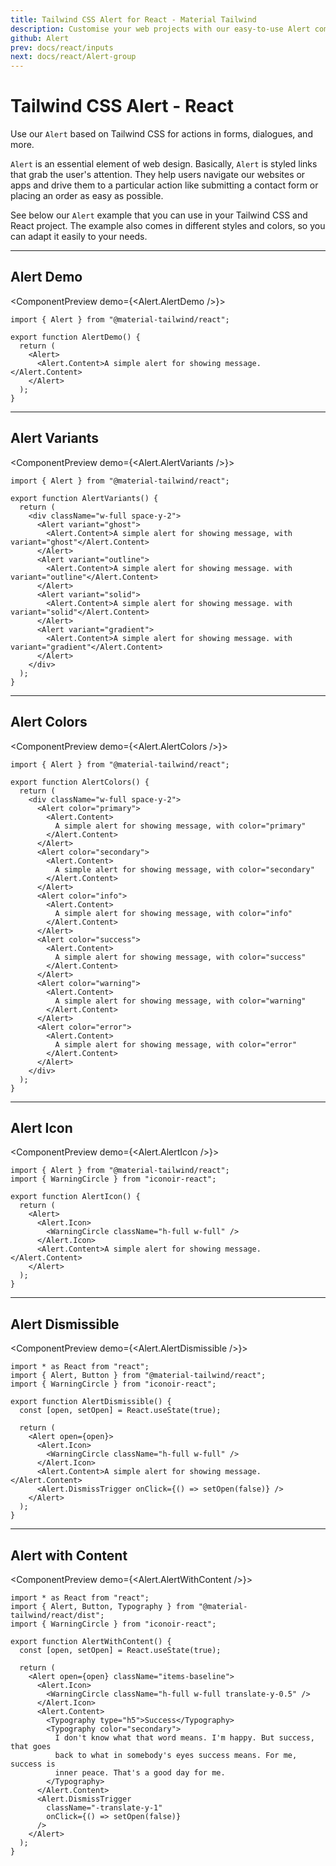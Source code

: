 ```yaml
---
title: Tailwind CSS Alert for React - Material Tailwind
description: Customise your web projects with our easy-to-use Alert component for Tailwind CSS and React using Material Design guidelines.
github: Alert
prev: docs/react/inputs
next: docs/react/Alert-group
---
```


# Tailwind CSS Alert - React

Use our `Alert` based on Tailwind CSS for actions in forms, dialogues, and more.

`Alert` is an essential element of web design. Basically,
`Alert` is styled links that grab the user's attention. They help users
navigate our websites or apps and drive them to a particular action like submitting
a contact form or placing an order as easy as possible.

See below our `Alert` example that you can use in your Tailwind CSS and React project. The example also comes in different styles and colors, so you can adapt it easily to your needs.

---

## Alert Demo

<ComponentPreview demo={<Alert.AlertDemo />}>
```tsx
import { Alert } from "@material-tailwind/react";

export function AlertDemo() {
  return (
    <Alert>
      <Alert.Content>A simple alert for showing message.</Alert.Content>
    </Alert>
  );
}
```
</ComponentPreview>

---

## Alert Variants

<ComponentPreview demo={<Alert.AlertVariants />}>
```tsx
import { Alert } from "@material-tailwind/react";

export function AlertVariants() {
  return (
    <div className="w-full space-y-2">
      <Alert variant="ghost">
        <Alert.Content>A simple alert for showing message, with variant="ghost"</Alert.Content>
      </Alert>
      <Alert variant="outline">
        <Alert.Content>A simple alert for showing message. with variant="outline"</Alert.Content>
      </Alert>
      <Alert variant="solid">
        <Alert.Content>A simple alert for showing message. with variant="solid"</Alert.Content>
      </Alert>
      <Alert variant="gradient">
        <Alert.Content>A simple alert for showing message. with variant="gradient"</Alert.Content>
      </Alert>
    </div>
  );
}
```
</ComponentPreview>

---

## Alert Colors

<ComponentPreview demo={<Alert.AlertColors />}>
```tsx
import { Alert } from "@material-tailwind/react";

export function AlertColors() {
  return (
    <div className="w-full space-y-2">
      <Alert color="primary">
        <Alert.Content>
          A simple alert for showing message, with color="primary"
        </Alert.Content>
      </Alert>
      <Alert color="secondary">
        <Alert.Content>
          A simple alert for showing message, with color="secondary"
        </Alert.Content>
      </Alert>
      <Alert color="info">
        <Alert.Content>
          A simple alert for showing message, with color="info"
        </Alert.Content>
      </Alert>
      <Alert color="success">
        <Alert.Content>
          A simple alert for showing message, with color="success"
        </Alert.Content>
      </Alert>
      <Alert color="warning">
        <Alert.Content>
          A simple alert for showing message, with color="warning"
        </Alert.Content>
      </Alert>
      <Alert color="error">
        <Alert.Content>
          A simple alert for showing message, with color="error"
        </Alert.Content>
      </Alert>
    </div>
  );
}
```
</ComponentPreview>

---

## Alert Icon

<ComponentPreview demo={<Alert.AlertIcon />}>
```tsx
import { Alert } from "@material-tailwind/react";
import { WarningCircle } from "iconoir-react";

export function AlertIcon() {
  return (
    <Alert>
      <Alert.Icon>
        <WarningCircle className="h-full w-full" />
      </Alert.Icon>
      <Alert.Content>A simple alert for showing message.</Alert.Content>
    </Alert>
  );
}
```
</ComponentPreview>

---

## Alert Dismissible

<ComponentPreview demo={<Alert.AlertDismissible />}>
```tsx
import * as React from "react";
import { Alert, Button } from "@material-tailwind/react";
import { WarningCircle } from "iconoir-react";

export function AlertDismissible() {
  const [open, setOpen] = React.useState(true);

  return (
    <Alert open={open}>
      <Alert.Icon>
        <WarningCircle className="h-full w-full" />
      </Alert.Icon>
      <Alert.Content>A simple alert for showing message.</Alert.Content>
      <Alert.DismissTrigger onClick={() => setOpen(false)} />
    </Alert>
  );
}
```
</ComponentPreview>

---

## Alert with Content

<ComponentPreview demo={<Alert.AlertWithContent />}>
```tsx
import * as React from "react";
import { Alert, Button, Typography } from "@material-tailwind/react/dist";
import { WarningCircle } from "iconoir-react";

export function AlertWithContent() {
  const [open, setOpen] = React.useState(true);

  return (
    <Alert open={open} className="items-baseline">
      <Alert.Icon>
        <WarningCircle className="h-full w-full translate-y-0.5" />
      </Alert.Icon>
      <Alert.Content>
        <Typography type="h5">Success</Typography>
        <Typography color="secondary">
          I don't know what that word means. I'm happy. But success, that goes
          back to what in somebody's eyes success means. For me, success is
          inner peace. That's a good day for me.
        </Typography>
      </Alert.Content>
      <Alert.DismissTrigger
        className="-translate-y-1"
        onClick={() => setOpen(false)}
      />
    </Alert>
  );
}
```
</ComponentPreview>